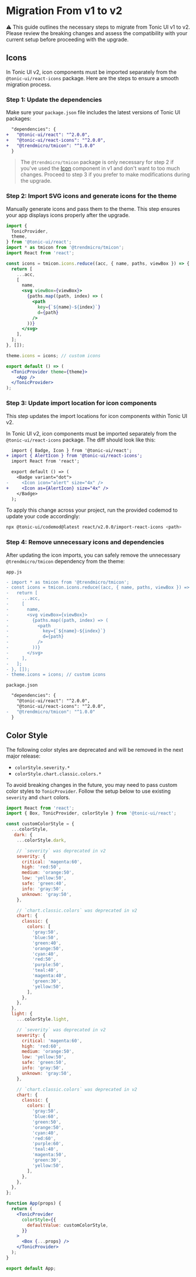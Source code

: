 # Migration From v1 to v2

⚠️ This guide outlines the necessary steps to migrate from Tonic UI v1 to v2. Please review the breaking changes and assess the compatibility with your current setup before proceeding with the upgrade.

## Icons

In Tonic UI v2, icon components must be imported separately from the `@tonic-ui/react-icons` package. Here are the steps to ensure a smooth migration process.

### Step 1: Update the dependencies

Make sure your `package.json` file includes the latest versions of Tonic UI packages:

```diff
  "dependencies": {
+   "@tonic-ui/react": "^2.0.0",
+   "@tonic-ui/react-icons": "^2.0.0",
+   "@trendmicro/tmicon": "^1.0.0"
  }
```

> The `@trendmicro/tmicon` package is only necessary for step 2 if you've used the [Icon](../components/icon) component in v1 and don't want to too much changes. Proceed to step 3 if you prefer to make modifications during the upgrade.

### Step 2: Import SVG icons and generate icons for the theme

Manually generate icons and pass them to the theme. This step ensures your app displays icons properly after the upgrade.

```jsx
import {
  TonicProvider,
  theme,
} from '@tonic-ui/react';
import * as tmicon from '@trendmicro/tmicon';
import React from 'react';

const icons = tmicon.icons.reduce((acc, { name, paths, viewBox }) => {
  return [
    ...acc,
    [
      name,
      <svg viewBox={viewBox}>
        {paths.map((path, index) => (
          <path
            key={`${name}-${index}`}
            d={path}
          />
        ))}
      </svg>
    ],
  ];
}, []);

theme.icons = icons; // custom icons

export default () => (
  <TonicProvider theme={theme}>
    <App />
  </TonicProvider>
);
```

### Step 3: Update import location for icon components

This step updates the import locations for icon components within Tonic UI v2.

In Tonic UI v2, icon components must be imported separately from the `@tonic-ui/react-icons` package. The diff should look like this:

```diff
  import { Badge, Icon } from '@tonic-ui/react';
+ import { AlertIcon } from '@tonic-ui/react-icons';
  import React from 'react';

  export default () => (
    <Badge variant="dot">
-     <Icon icon="alert" size="4x" />
+     <Icon as={AlertIcon} size="4x" />
    </Badge>
  );
```

To apply this change across your project, run the provided codemod to update your code accordingly:

```bash
npx @tonic-ui/codemod@latest react/v2.0.0/import-react-icons <path>
```

### Step 4: Remove unnecessary icons and dependencies

After updating the icon imports, you can safely remove the unnecessary `@trendmicro/tmicon` dependency from the theme:

`app.js`
```diff
- import * as tmicon from '@trendmicro/tmicon';
- const icons = tmicon.icons.reduce((acc, { name, paths, viewBox }) => {
-   return [
-     ...acc,
-     [
-       name,
-       <svg viewBox={viewBox}>
-         {paths.map((path, index) => (
-           <path
-             key={`${name}-${index}`}
-             d={path}
-           />
-         ))}
-       </svg>
-     ],
-   ];
- }, []);
- theme.icons = icons; // custom icons
```

`package.json`
```diff
  "dependencies": {
    "@tonic-ui/react": "^2.0.0",
    "@tonic-ui/react-icons": "^2.0.0",
-   "@trendmicro/tmicon": "^1.0.0"
  }
```

## Color Style

The following color styles are deprecated and will be removed in the next major release:
- `colorStyle.severity.*`
- `colorStyle.chart.classic.colors.*`

To avoid breaking changes in the future, you may need to pass custom color styles to `TonicProvider`. Follow the setup below to use existing `severity` and `chart` colors.

```jsx disabled
import React from 'react';
import { Box, TonicProvider, colorStyle } from '@tonic-ui/react';

const customColorStyle = {
  ...colorStyle,
   dark: {
    ...colorStyle.dark,

    // `severity` was deprecated in v2
    severity: {
      critical: 'magenta:60',
      high: 'red:50',
      medium: 'orange:50',
      low: 'yellow:50',
      safe: 'green:40',
      info: 'gray:50',
      unknown: 'gray:50',
    },

    // `chart.classic.colors` was deprecated in v2
    chart: {
      classic: {
        colors: [
          'gray:50',
          'blue:50',
          'green:40',
          'orange:50',
          'cyan:40',
          'red:50',
          'purple:50',
          'teal:40',
          'magenta:40',
          'green:30',
          'yellow:50',
        ],
      },
    },
  },
  light: {
    ...colorStyle.light,

    // `severity` was deprecated in v2
    severity: {
      critical: 'magenta:60',
      high: 'red:60',
      medium: 'orange:50',
      low: 'yellow:50',
      safe: 'green:50',
      info: 'gray:50',
      unknown: 'gray:50',
    },

    // `chart.classic.colors` was deprecated in v2
    chart: {
      classic: {
        colors: [
          'gray:50',
          'blue:60',
          'green:50',
          'orange:50',
          'cyan:40',
          'red:60',
          'purple:60',
          'teal:40',
          'magenta:50',
          'green:30',
          'yellow:50',
        ],
      },
    },
  },
};

function App(props) {
  return (
    <TonicProvider
      colorStyle={{
        defaultValue: customColorStyle,
      }}
    >
      <Box {...props} />
    </TonicProvider>
  );
}

export default App;
```
